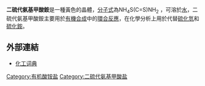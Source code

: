 {{contradict|time=2017-07-14T04:50:43+00:00}}
{{Chembox
|   Name = 二硫代氨基甲酸铵
|   ImageFileL1 = 二硫代氨基甲酸铵.png
|   ImageSizeL1 = 
|   ImageNameL1 = 
|   ImageFileR1 = 二硫代氨基甲酸铵_化学式.png
|   ImageSizeR1 = 
|   ImageNameR1 =
|   IUPACName =Ammonium dithiocarbamate
|   OtherNames = 
| Section1 = {{Chembox Identifiers
|   SMILES = 
| CASNo_Ref = {{cascite|changed|??}}
|   CASNo =513-74-6 
|   RTECS = 
  }}
| Section2 = {{Chembox Properties
|   Formula =  NH<sub>4</sub>S(C=S)NH<sub>2</sub> 
|   MolarMass = 110.20 
|   Appearance = 黃色的晶體
|   Density = 
|   Solubility = 
|   MeltingPt = 99℃（分解）
|   BoilingPt =
|   pKa = 
|   pKb = 
|   Viscosity = 
  }}
| Section3 = {{Chembox Structure
|   MolShape = 
|   Coordination = 
|   CrystalStruct = [[正交晶系|正交晶系]]
|   Dipole =
  }}
| Section7 = {{Chembox Hazards
|   ExternalMSDS =
|   MainHazards = 
|   FlashPt = 
|   RPhrases = 
|   SPhrases = 
  }}
| Section8 = {{Chembox Related
|   OtherAnions =
|   OtherCations =
|   OtherCpds = 
  }}
}}
'''二硫代氨基甲酸銨'''是一種黃色的晶體，[[分子式|分子式]]為NH<sub>4</sub>S(C=S)NH<sub>2</sub> ，可溶於[[水|水]]，二硫代氨基甲酸銨主要用於[[有機合成|有機合成]]中的[[環合反應|環合反應]]，在化學分析上用於代替[[硫化氫|硫化氫]]和[[硫化銨|硫化銨]]。

==外部連結==
*[http://www.chemyq.com/xz/xz1/1858dsdio.htm 化工词典]{{Wayback|url=http://www.chemyq.com/xz/xz1/1858dsdio.htm |date=20081202194233 }}

{{无机化合物小作品}}

[[Category:有机酸铵盐|Category:有机酸铵盐]]
[[Category:二硫代氨基甲酸盐|Category:二硫代氨基甲酸盐]]